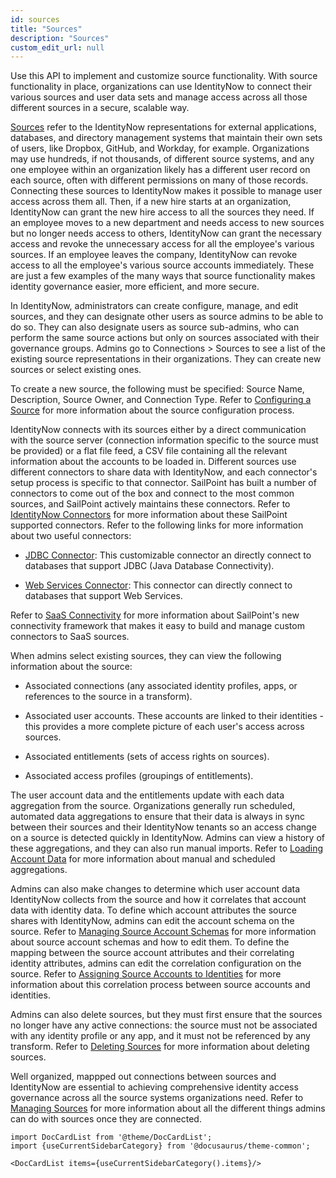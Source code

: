 ```yaml
---
id: sources
title: "Sources"
description: "Sources"
custom_edit_url: null
---
```




Use this API to implement and customize source functionality. 
With source functionality in place, organizations can use IdentityNow to connect their various sources and user data sets and manage access across all those different sources in a secure, scalable way. 

[Sources](https://documentation.sailpoint.com/saas/help/sources/managing_sources.html) refer to the IdentityNow representations for external applications, databases, and directory management systems that maintain their own sets of users, like Dropbox, GitHub, and Workday, for example.
Organizations may use hundreds, if not thousands, of different source systems, and any one employee within an organization likely has a different user record on each source, often with different permissions on many of those records. 
Connecting these sources to IdentityNow makes it possible to manage user access across them all.
Then, if a new hire starts at an organization, IdentityNow can grant the new hire access to all the sources they need.
If an employee moves to a new department and needs access to new sources but no longer needs access to others, IdentityNow can grant the necessary access and revoke the unnecessary access for all the employee's various sources. 
If an employee leaves the company, IdentityNow can revoke access to all the employee's various source accounts immediately. 
These are just a few examples of the many ways that source functionality makes identity governance easier, more efficient, and more secure. 

In IdentityNow, administrators can create configure, manage, and edit sources, and they can designate other users as source admins to be able to do so.
They can also designate users as source sub-admins, who can perform the same source actions but only on sources associated with their governance groups.
Admins go to Connections > Sources to see a list of the existing source representations in their organizations. 
They can create new sources or select existing ones. 

To create a new source, the following must be specified: Source Name, Description, Source Owner, and Connection Type.
Refer to [Configuring a Source](https://documentation.sailpoint.com/saas/help/accounts/loading_data.html#configuring-a-source) for more information about the source configuration process. 

IdentityNow connects with its sources either by a direct communication with the source server (connection information specific to the source must be provided) or a flat file feed, a CSV file containing all the relevant information about the accounts to be loaded in.
Different sources use different connectors to share data with IdentityNow, and each connector's setup process is specific to that connector. 
SailPoint has built a number of connectors to come out of the box and connect to the most common sources, and SailPoint actively maintains these connectors.
Refer to [IdentityNow Connectors](https://documentation.sailpoint.com/connectors/identitynow/landingpages/help/landingpages/identitynow_connectivity_landing.html) for more information about these SailPoint supported connectors. 
Refer to the following links for more information about two useful connectors: 

- [JDBC Connector](https://documentation.sailpoint.com/connectors/jdbc/help/integrating_jdbc/introduction.html): This customizable connector an directly connect to databases that support JDBC (Java Database Connectivity).

- [Web Services Connector](https://documentation.sailpoint.com/connectors/webservices/help/integrating_webservices/introduction.html): This connector can directly connect to databases that support Web Services. 

Refer to [SaaS Connectivity](https://developer.sailpoint.com/idn/docs/saas-connectivity) for more information about SailPoint's new connectivity framework that makes it easy to build and manage custom connectors to SaaS sources. 

When admins select existing sources, they can view the following information about the source:

- Associated connections (any associated identity profiles, apps, or references to the source in a transform).

- Associated user accounts. These accounts are linked to their identities - this provides a more complete picture of each user's access across sources.

- Associated entitlements (sets of access rights on sources).

- Associated access profiles (groupings of entitlements). 

The user account data and the entitlements update with each data aggregation from the source. 
Organizations generally run scheduled, automated data aggregations to ensure that their data is always in sync between their sources and their IdentityNow tenants so an access change on a source is detected quickly in IdentityNow.
Admins can view a history of these aggregations, and they can also run manual imports. 
Refer to [Loading Account Data](https://documentation.sailpoint.com/saas/help/accounts/loading_data.html) for more information about manual and scheduled aggregations. 

Admins can also make changes to determine which user account data IdentityNow collects from the source and how it correlates that account data with identity data. 
To define which account attributes the source shares with IdentityNow, admins can edit the account schema on the source.
Refer to [Managing Source Account Schemas](https://documentation.sailpoint.com/saas/help/accounts/schema.html) for more information about source account schemas and how to edit them. 
To define the mapping between the source account attributes and their correlating identity attributes, admins can edit the correlation configuration on the source. 
Refer to [Assigning Source Accounts to Identities](https://documentation.sailpoint.com/saas/help/accounts/correlation.html) for more information about this correlation process between source accounts and identities.

Admins can also delete sources, but they must first ensure that the sources no longer have any active connections: the source must not be associated with any identity profile or any app, and it must not be referenced by any transform.
Refer to [Deleting Sources](https://documentation.sailpoint.com/saas/help/sources/managing_sources.html#deleting-sources) for more information about deleting sources. 

Well organized, mappped out connections between sources and IdentityNow are essential to achieving comprehensive identity access governance across all the source systems organizations need. 
Refer to [Managing Sources](https://documentation.sailpoint.com/saas/help/sources/managing_sources.html) for more information about all the different things admins can do with sources once they are connected. 




```mdx-code-block
import DocCardList from '@theme/DocCardList';
import {useCurrentSidebarCategory} from '@docusaurus/theme-common';

<DocCardList items={useCurrentSidebarCategory().items}/>
```
      